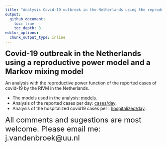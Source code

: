 ```yaml
---
title: "Analysis Covid-19 outbreak in the Netherlands using the reproductive power function"
output:
  github_document:
    toc: true
    toc_depth: 3
editor_options: 
  chunk_output_type: inline
---
```


<font size="5"> **Covid-19 outbreak in the Netherlands using a reproductive power model and a Markov mixing model**</font> 

An analysis with the reproductive power function of the reported cases of covid-19 by the RIVM in the Netherlands.

- The models used in the analysis: [models](TheModelsUsed.pdf).
- Analysis of the reported cases per day: [cases/day](cases_day.md).
- Analysis of the hospitalized covid19 cases per : [hospitalized/day](hospitalized_day.md).


<font size="5"> 
All comments and sugestions are most welcome. Please email me: 
j.vandenbroek@uu.nl</font> 